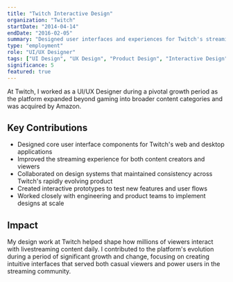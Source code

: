 ```yaml
---
title: "Twitch Interactive Design"
organization: "Twitch"
startDate: "2014-04-14"
endDate: "2016-02-05"
summary: "Designed user interfaces and experiences for Twitch's streaming platform, working on core features that enhanced creator and viewer engagement."
type: "employment"
role: "UI/UX Designer"
tags: ["UI Design", "UX Design", "Product Design", "Interactive Design", "Web Applications"]
significance: 5
featured: true
---
```


At Twitch, I worked as a UI/UX Designer during a pivotal growth period as the platform expanded beyond gaming into broader content categories and was acquired by Amazon.

## Key Contributions

- Designed core user interface components for Twitch's web and desktop applications
- Improved the streaming experience for both content creators and viewers
- Collaborated on design systems that maintained consistency across Twitch's rapidly evolving product
- Created interactive prototypes to test new features and user flows
- Worked closely with engineering and product teams to implement designs at scale

## Impact

My design work at Twitch helped shape how millions of viewers interact with livestreaming content daily. I contributed to the platform's evolution during a period of significant growth and change, focusing on creating intuitive interfaces that served both casual viewers and power users in the streaming community.